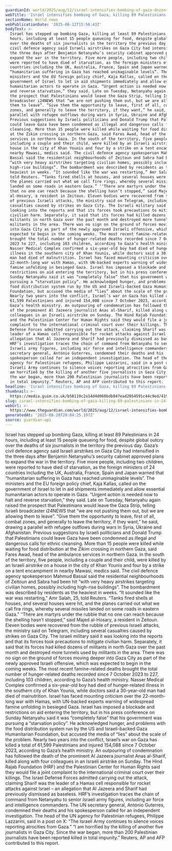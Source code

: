 ```yaml
---
guardianId: world/2025/aug/12/israel-intensifies-bombing-of-gaza-dozens-killed-in-24-hours
webTitle: 'Israel intensifies bombing of Gaza, killing 89 Palestinians in 24 hours'
sectionName: World news
webPublicationDate: '2025-08-12T15:56:43Z'
bodyText: >-
  Israel has stepped up bombing Gaza, killing at least 89 Palestinians in 24
  hours, including at least 15 people queueing for food, despite global outcry
  over the deaths of six journalists in the territory the previous day. Gaza’s
  civil defence agency said Israeli airstrikes on Gaza City had intensified in
  the three days after Benjamin Netanyahu’s security cabinet approved plans to
  expand the war in the territory. Five more people, including two children,
  were reported to have died of starvation, as the foreign ministers of 24
  countries including the UK, Australia, France, Spain and Japan warned that
  “humanitarian suffering in Gaza has reached unimaginable levels”. The
  ministers and the EU foreign policy chief, Kaja Kallas, called on the
  government of Israel to let in aid shipments immediately and allow essential
  humanitarian actors to operate in Gaza. “Urgent action is needed now to halt
  and reverse starvation,” they said. Late on Tuesday, Netanyahu again raised
  the prospect that Palestinians would leave the Gaza Strip, telling Israeli
  broadcaster i24NEWS that “we are not pushing them out, but we are allowing
  them to leave”. “Give them the opportunity to leave, first of all, combat
  zones, and generally to leave the territory, if they want,” he said, drawing a
  parallel with refugee outflows during wars in Syria, Ukraine and Afghanistan.
  Previous suggestions by Israeli politicians and Donald Trump that Palestinians
  could leave Gaza have been condemned as illegal and dangerous calls for ethnic
  cleansing. More than 15 people were killed while waiting for food distribution
  at the Zikim crossing in northern Gaza, said Fares Awad, head of the ambulance
  services in northern Gaza. In the south of the territory, five people,
  including a couple and their child, were killed by an Israeli airstrike on a
  house in the city of Khan Younis and four by a strike on a tent encampment in
  nearby Mawasi, medics said. The civil defence agency spokesperson Mahmud
  Bassal said the residential neighbourhoods of Zeitoun and Sabra had been hit
  “with very heavy airstrikes targeting civilian homes, possibly including
  high-rise buildings”. The bombardment was described by residents as the
  heaviest in weeks. “It sounded like the war was restarting,” Amr Salah, 25,
  told Reuters. “Tanks fired shells at houses, and several houses were hit, and
  the planes carried out what we call fire rings, whereby several missiles
  landed on some roads in eastern Gaza.” ‘‘There are martyrs under the rubble
  that no one can reach because the shelling hasn’t stopped,” said Majed
  al-Hosary, a resident in Zeitoun. Eleven bodies were recovered from the rubble
  of previous Israeli attacks, the ministry said on Telegram, including several
  casualties caused by strikes on Gaza City. The Israeli military said it was
  looking into the reports and that its forces took precautions to mitigate
  civilian harm. Separately, it said that its forces had killed dozens of
  militants in north Gaza over the past month and destroyed more tunnels used by
  militants in the area. There was no sign on the ground of forces moving deeper
  into Gaza City as part of the newly approved Israeli offensive, which was
  expected to begin in the coming weeks. The most recent famine-related deaths
  brought the total number of hunger-related deaths recorded since 7 October
  2023 to 227, including 103 children, according to Gaza’s health ministry.
  Nasser Medical Complex confirmed a six-year-old boy had died of hunger-related
  illness in the southern city of Khan Younis, while doctors said a 30-year-old
  man had died of malnutrition. Israel has faced mounting criticism over the
  22-month-long war with Hamas, with UN-backed experts warning of widespread
  famine unfolding in besieged Gaza. Israel has imposed a blockade and
  restrictions on aid entering the territory, but in his press conference on
  Sunday Netanyahu said it was “completely false” that his government was
  pursuing a “starvation policy”. He acknowledged hunger, and problems with the
  food distribution system run by the US and Israeli-backed Gaza Humanitarian
  Foundation, but accused the media of “lies” about the scale of the problem.
  Nearly two years into the conflict, Israel’s war on Gaza has killed a total of
  61,599 Palestinians and injured 154,088 since 7 October 2023, according to
  Gaza’s health ministry. An outpouring of condemnation has followed the death
  of the prominent Al Jazeera journalist Anas al-Sharif, killed along with four
  colleagues in an Israeli airstrike on Sunday. The Hind Rajab Foundation (HRF)
  and the Palestinian Center for Human Rights said they would file a joint
  complaint to the international criminal court over their killings. The Israel
  Defense Forces admitted carrying out the attack, claiming Sharif was the
  leader of a Hamas cell responsible for rocket attacks against Israel – an
  allegation that Al Jazeera and Sharif had previously dismissed as baseless.
  HRF’s investigation traces the chain of command from Netanyahu to senior
  Israeli army figures, including air force and intelligence commanders. The UN
  secretary general, António Guterres, condemned their deaths and his
  spokesperson called for an independent investigation. The head of the UN
  agency for Palestinian refugees, Philippe Lazzarini, said in a post on X: “The
  Israeli Army continues to silence voices reporting atrocities from Gaza.” “I
  am horrified by the killing of another five journalists in Gaza City. Since
  the war began, more than 200 Palestinian journalists have been reported killed
  in total impunity.” Reuters, AP and AFP contributed to this report.
headline: 'Israel intensifies bombing of Gaza, killing 89 Palestinians in 24 hours'
thumbnail: >-
  https://media.guim.co.uk/b58119c2a14d4d068bdb847ead2054591c44c9ed/419_0_5000_4000/500.jpg
slug: israel-intensifies-bombing-of-gaza-killing-89-palestinians-in-24-hours
webUrl: >-
  https://www.theguardian.com/world/2025/aug/12/israel-intensifies-bombing-of-gaza-dozens-killed-in-24-hours
generatedAt: '2025-08-28T20:04:25.197Z'
source: guardian-api
---
```

Israel has stepped up bombing Gaza, killing at least 89 Palestinians in 24 hours, including at least 15 people queueing for food, despite global outcry over the deaths of six journalists in the territory the previous day. Gaza’s civil defence agency said Israeli airstrikes on Gaza City had intensified in the three days after Benjamin Netanyahu’s security cabinet approved plans to expand the war in the territory. Five more people, including two children, were reported to have died of starvation, as the foreign ministers of 24 countries including the UK, Australia, France, Spain and Japan warned that “humanitarian suffering in Gaza has reached unimaginable levels”. The ministers and the EU foreign policy chief, Kaja Kallas, called on the government of Israel to let in aid shipments immediately and allow essential humanitarian actors to operate in Gaza. “Urgent action is needed now to halt and reverse starvation,” they said. Late on Tuesday, Netanyahu again raised the prospect that Palestinians would leave the Gaza Strip, telling Israeli broadcaster i24NEWS that “we are not pushing them out, but we are allowing them to leave”. “Give them the opportunity to leave, first of all, combat zones, and generally to leave the territory, if they want,” he said, drawing a parallel with refugee outflows during wars in Syria, Ukraine and Afghanistan. Previous suggestions by Israeli politicians and Donald Trump that Palestinians could leave Gaza have been condemned as illegal and dangerous calls for ethnic cleansing. More than 15 people were killed while waiting for food distribution at the Zikim crossing in northern Gaza, said Fares Awad, head of the ambulance services in northern Gaza. In the south of the territory, five people, including a couple and their child, were killed by an Israeli airstrike on a house in the city of Khan Younis and four by a strike on a tent encampment in nearby Mawasi, medics said. The civil defence agency spokesperson Mahmud Bassal said the residential neighbourhoods of Zeitoun and Sabra had been hit “with very heavy airstrikes targeting civilian homes, possibly including high-rise buildings”. The bombardment was described by residents as the heaviest in weeks. “It sounded like the war was restarting,” Amr Salah, 25, told Reuters. “Tanks fired shells at houses, and several houses were hit, and the planes carried out what we call fire rings, whereby several missiles landed on some roads in eastern Gaza.” ‘‘There are martyrs under the rubble that no one can reach because the shelling hasn’t stopped,” said Majed al-Hosary, a resident in Zeitoun. Eleven bodies were recovered from the rubble of previous Israeli attacks, the ministry said on Telegram, including several casualties caused by strikes on Gaza City. The Israeli military said it was looking into the reports and that its forces took precautions to mitigate civilian harm. Separately, it said that its forces had killed dozens of militants in north Gaza over the past month and destroyed more tunnels used by militants in the area. There was no sign on the ground of forces moving deeper into Gaza City as part of the newly approved Israeli offensive, which was expected to begin in the coming weeks. The most recent famine-related deaths brought the total number of hunger-related deaths recorded since 7 October 2023 to 227, including 103 children, according to Gaza’s health ministry. Nasser Medical Complex confirmed a six-year-old boy had died of hunger-related illness in the southern city of Khan Younis, while doctors said a 30-year-old man had died of malnutrition. Israel has faced mounting criticism over the 22-month-long war with Hamas, with UN-backed experts warning of widespread famine unfolding in besieged Gaza. Israel has imposed a blockade and restrictions on aid entering the territory, but in his press conference on Sunday Netanyahu said it was “completely false” that his government was pursuing a “starvation policy”. He acknowledged hunger, and problems with the food distribution system run by the US and Israeli-backed Gaza Humanitarian Foundation, but accused the media of “lies” about the scale of the problem. Nearly two years into the conflict, Israel’s war on Gaza has killed a total of 61,599 Palestinians and injured 154,088 since 7 October 2023, according to Gaza’s health ministry. An outpouring of condemnation has followed the death of the prominent Al Jazeera journalist Anas al-Sharif, killed along with four colleagues in an Israeli airstrike on Sunday. The Hind Rajab Foundation (HRF) and the Palestinian Center for Human Rights said they would file a joint complaint to the international criminal court over their killings. The Israel Defense Forces admitted carrying out the attack, claiming Sharif was the leader of a Hamas cell responsible for rocket attacks against Israel – an allegation that Al Jazeera and Sharif had previously dismissed as baseless. HRF’s investigation traces the chain of command from Netanyahu to senior Israeli army figures, including air force and intelligence commanders. The UN secretary general, António Guterres, condemned their deaths and his spokesperson called for an independent investigation. The head of the UN agency for Palestinian refugees, Philippe Lazzarini, said in a post on X: “The Israeli Army continues to silence voices reporting atrocities from Gaza.” “I am horrified by the killing of another five journalists in Gaza City. Since the war began, more than 200 Palestinian journalists have been reported killed in total impunity.” Reuters, AP and AFP contributed to this report.
